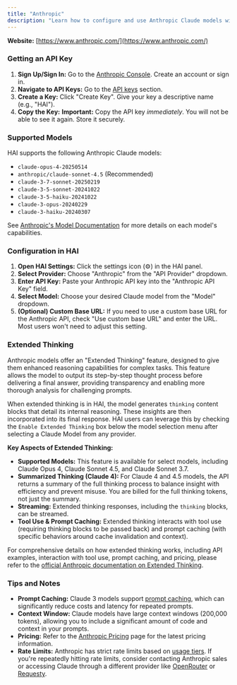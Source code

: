 ```yaml
---
title: "Anthropic"
description: "Learn how to configure and use Anthropic Claude models with HAI. Covers API key setup, model selection, and advanced features like prompt caching."
---
```


**Website:** [https://www.anthropic.com/](https://www.anthropic.com/)

### Getting an API Key

1.  **Sign Up/Sign In:** Go to the [Anthropic Console](https://console.anthropic.com/). Create an account or sign in.
2.  **Navigate to API Keys:** Go to the [API keys](https://console.anthropic.com/settings/keys) section.
3.  **Create a Key:** Click "Create Key". Give your key a descriptive name (e.g., "HAI").
4.  **Copy the Key:** **Important:** Copy the API key _immediately_. You will not be able to see it again. Store it securely.

### Supported Models

HAI supports the following Anthropic Claude models:

- `claude-opus-4-20250514`
- `anthropic/claude-sonnet-4.5` (Recommended)
- `claude-3-7-sonnet-20250219`
- `claude-3-5-sonnet-20241022`
- `claude-3-5-haiku-20241022`
- `claude-3-opus-20240229`
- `claude-3-haiku-20240307`

See [Anthropic's Model Documentation](https://docs.anthropic.com/en/docs/about-claude/models) for more details on each model's capabilities.

### Configuration in HAI

1.  **Open HAI Settings:** Click the settings icon (⚙️) in the HAI panel.
2.  **Select Provider:** Choose "Anthropic" from the "API Provider" dropdown.
3.  **Enter API Key:** Paste your Anthropic API key into the "Anthropic API Key" field.
4.  **Select Model:** Choose your desired Claude model from the "Model" dropdown.
5.  **(Optional) Custom Base URL:** If you need to use a custom base URL for the Anthropic API, check "Use custom base URL" and enter the URL. Most users won't need to adjust this setting.

### Extended Thinking

Anthropic models offer an "Extended Thinking" feature, designed to give them enhanced reasoning capabilities for complex tasks. This feature allows the model to output its step-by-step thought process before delivering a final answer, providing transparency and enabling more thorough analysis for challenging prompts.

When extended thinking is in HAI, the model generates `thinking` content blocks that detail its internal reasoning. These insights are then incorporated into its final response.
HAI users can leverage this by checking the `Enable Extended Thinking` box below the model selection menu after selecting a Claude Model from any provider.

**Key Aspects of Extended Thinking:**

- **Supported Models:** This feature is available for select models, including Claude Opus 4, Claude Sonnet 4.5, and Claude Sonnet 3.7.
- **Summarized Thinking (Claude 4):** For Claude 4 and 4.5 models, the API returns a summary of the full thinking process to balance insight with efficiency and prevent misuse. You are billed for the full thinking tokens, not just the summary.
- **Streaming:** Extended thinking responses, including the `thinking` blocks, can be streamed.
- **Tool Use & Prompt Caching:** Extended thinking interacts with tool use (requiring thinking blocks to be passed back) and prompt caching (with specific behaviors around cache invalidation and context).

For comprehensive details on how extended thinking works, including API examples, interaction with tool use, prompt caching, and pricing, please refer to the [official Anthropic documentation on Extended Thinking](https://docs.anthropic.com/en/docs/build-with-claude/extended-thinking).

### Tips and Notes

- **Prompt Caching:** Claude 3 models support [prompt caching](https://docs.anthropic.com/en/docs/build-with-claude/prompt-caching), which can significantly reduce costs and latency for repeated prompts.
- **Context Window:** Claude models have large context windows (200,000 tokens), allowing you to include a significant amount of code and context in your prompts.
- **Pricing:** Refer to the [Anthropic Pricing](https://www.anthropic.com/pricing) page for the latest pricing information.
- **Rate Limits:** Anthropic has strict rate limits based on [usage tiers](https://docs.anthropic.com/en/api/rate-limits#requirements-to-advance-tier). If you're repeatedly hitting rate limits, consider contacting Anthropic sales or accessing Claude through a different provider like [OpenRouter](/provider-config/openrouter) or [Requesty](/provider-config/requesty).
